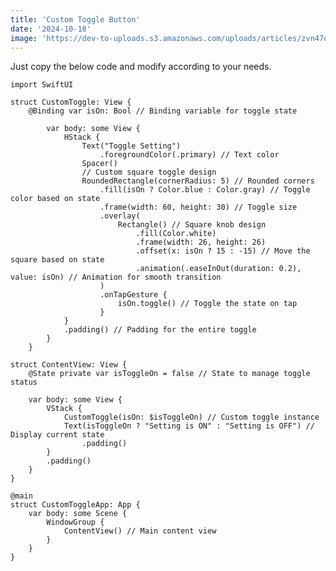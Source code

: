 ```yaml
---
title: 'Custom Toggle Button'
date: '2024-10-18'
image: 'https://dev-to-uploads.s3.amazonaws.com/uploads/articles/zvn47oyqkhehanim29pi.png'
---
```


Just copy the below code and modify according to your needs.

```
import SwiftUI

struct CustomToggle: View {
    @Binding var isOn: Bool // Binding variable for toggle state

        var body: some View {
            HStack {
                Text("Toggle Setting")
                    .foregroundColor(.primary) // Text color
                Spacer()
                // Custom square toggle design
                RoundedRectangle(cornerRadius: 5) // Rounded corners
                    .fill(isOn ? Color.blue : Color.gray) // Toggle color based on state
                    .frame(width: 60, height: 30) // Toggle size
                    .overlay(
                        Rectangle() // Square knob design
                            .fill(Color.white)
                            .frame(width: 26, height: 26)
                            .offset(x: isOn ? 15 : -15) // Move the square based on state
                            .animation(.easeInOut(duration: 0.2), value: isOn) // Animation for smooth transition
                    )
                    .onTapGesture {
                        isOn.toggle() // Toggle the state on tap
                    }
            }
            .padding() // Padding for the entire toggle
        }
    }

struct ContentView: View {
    @State private var isToggleOn = false // State to manage toggle status

    var body: some View {
        VStack {
            CustomToggle(isOn: $isToggleOn) // Custom toggle instance
            Text(isToggleOn ? "Setting is ON" : "Setting is OFF") // Display current state
                .padding()
        }
        .padding()
    }
}

@main
struct CustomToggleApp: App {
    var body: some Scene {
        WindowGroup {
            ContentView() // Main content view
        }
    }
}
```
